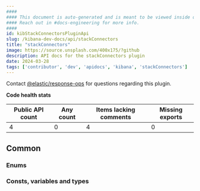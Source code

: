 ```yaml
---
####
#### This document is auto-generated and is meant to be viewed inside our experimental, new docs system.
#### Reach out in #docs-engineering for more info.
####
id: kibStackConnectorsPluginApi
slug: /kibana-dev-docs/api/stackConnectors
title: "stackConnectors"
image: https://source.unsplash.com/400x175/?github
description: API docs for the stackConnectors plugin
date: 2024-03-28
tags: ['contributor', 'dev', 'apidocs', 'kibana', 'stackConnectors']
---
```




Contact [@elastic/response-ops](https://github.com/orgs/elastic/teams/response-ops) for questions regarding this plugin.

**Code health stats**

| Public API count  | Any count | Items lacking comments | Missing exports |
|-------------------|-----------|------------------------|-----------------|
| 4 | 0 | 4 | 0 |

## Common

### Enums
<DocDefinitionList data={stackConnectorsObj.common.enums}/>

### Consts, variables and types
<DocDefinitionList data={stackConnectorsObj.common.misc}/>

